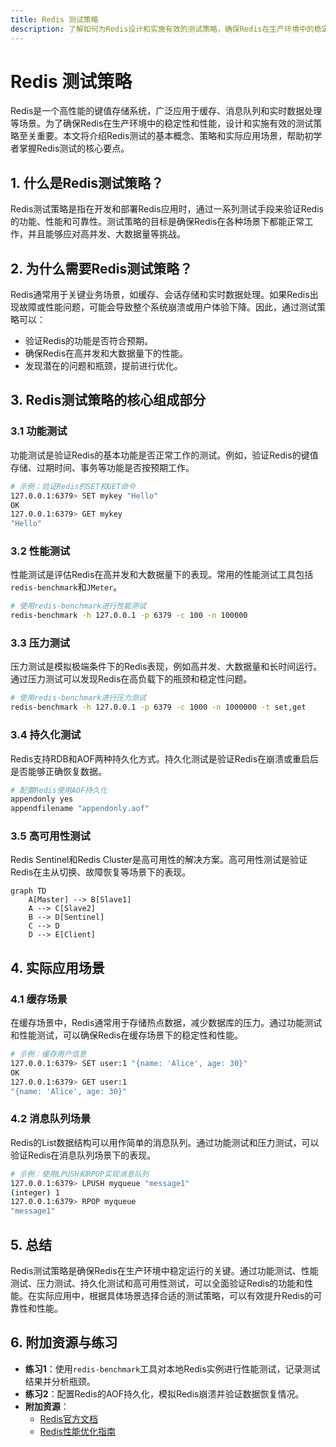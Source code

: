 ```yaml
---
title: Redis 测试策略
description: 了解如何为Redis设计和实施有效的测试策略，确保Redis在生产环境中的稳定性和性能。
---
```


# Redis 测试策略

Redis是一个高性能的键值存储系统，广泛应用于缓存、消息队列和实时数据处理等场景。为了确保Redis在生产环境中的稳定性和性能，设计和实施有效的测试策略至关重要。本文将介绍Redis测试的基本概念、策略和实际应用场景，帮助初学者掌握Redis测试的核心要点。

## 1. 什么是Redis测试策略？

Redis测试策略是指在开发和部署Redis应用时，通过一系列测试手段来验证Redis的功能、性能和可靠性。测试策略的目标是确保Redis在各种场景下都能正常工作，并且能够应对高并发、大数据量等挑战。

## 2. 为什么需要Redis测试策略？

Redis通常用于关键业务场景，如缓存、会话存储和实时数据处理。如果Redis出现故障或性能问题，可能会导致整个系统崩溃或用户体验下降。因此，通过测试策略可以：

- 验证Redis的功能是否符合预期。
- 确保Redis在高并发和大数据量下的性能。
- 发现潜在的问题和瓶颈，提前进行优化。

## 3. Redis测试策略的核心组成部分

### 3.1 功能测试

功能测试是验证Redis的基本功能是否正常工作的测试。例如，验证Redis的键值存储、过期时间、事务等功能是否按预期工作。

```bash
# 示例：验证Redis的SET和GET命令
127.0.0.1:6379> SET mykey "Hello"
OK
127.0.0.1:6379> GET mykey
"Hello"
```

### 3.2 性能测试

性能测试是评估Redis在高并发和大数据量下的表现。常用的性能测试工具包括`redis-benchmark`和`JMeter`。

```bash
# 使用redis-benchmark进行性能测试
redis-benchmark -h 127.0.0.1 -p 6379 -c 100 -n 100000
```

### 3.3 压力测试

压力测试是模拟极端条件下的Redis表现，例如高并发、大数据量和长时间运行。通过压力测试可以发现Redis在高负载下的瓶颈和稳定性问题。

```bash
# 使用redis-benchmark进行压力测试
redis-benchmark -h 127.0.0.1 -p 6379 -c 1000 -n 1000000 -t set,get
```

### 3.4 持久化测试

Redis支持RDB和AOF两种持久化方式。持久化测试是验证Redis在崩溃或重启后是否能够正确恢复数据。

```bash
# 配置Redis使用AOF持久化
appendonly yes
appendfilename "appendonly.aof"
```

### 3.5 高可用性测试

Redis Sentinel和Redis Cluster是高可用性的解决方案。高可用性测试是验证Redis在主从切换、故障恢复等场景下的表现。

```mermaid
graph TD
    A[Master] --> B[Slave1]
    A --> C[Slave2]
    B --> D[Sentinel]
    C --> D
    D --> E[Client]
```

## 4. 实际应用场景

### 4.1 缓存场景

在缓存场景中，Redis通常用于存储热点数据，减少数据库的压力。通过功能测试和性能测试，可以确保Redis在缓存场景下的稳定性和性能。

```bash
# 示例：缓存用户信息
127.0.0.1:6379> SET user:1 "{name: 'Alice', age: 30}"
OK
127.0.0.1:6379> GET user:1
"{name: 'Alice', age: 30}"
```

### 4.2 消息队列场景

Redis的List数据结构可以用作简单的消息队列。通过功能测试和压力测试，可以验证Redis在消息队列场景下的表现。

```bash
# 示例：使用LPUSH和RPOP实现消息队列
127.0.0.1:6379> LPUSH myqueue "message1"
(integer) 1
127.0.0.1:6379> RPOP myqueue
"message1"
```

## 5. 总结

Redis测试策略是确保Redis在生产环境中稳定运行的关键。通过功能测试、性能测试、压力测试、持久化测试和高可用性测试，可以全面验证Redis的功能和性能。在实际应用中，根据具体场景选择合适的测试策略，可以有效提升Redis的可靠性和性能。

## 6. 附加资源与练习

- **练习1**：使用`redis-benchmark`工具对本地Redis实例进行性能测试，记录测试结果并分析瓶颈。
- **练习2**：配置Redis的AOF持久化，模拟Redis崩溃并验证数据恢复情况。
- **附加资源**：
  - [Redis官方文档](https://redis.io/documentation)
  - [Redis性能优化指南](https://redis.io/topics/benchmarks)
